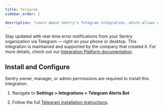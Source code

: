 ```yaml
---
title: Telegram
sidebar_order: 1

description: "Learn about Sentry's Telegram integration, which allows users to configure Alerts to receive notifications directly in Telegram messenger chats and groups."
---
```


Stay updated with real-time error notifications from your Sentry organization via Telegram — right on your phone or desktop. 
This integration is maintained and supported by the company that created it. For more details, check out our [Integration Platform documentation](/organization/integrations/integration-platform/).

## Install and Configure

<Note>

Sentry owner, manager, or admin permissions are required to install this integration.

</Note>

1. Navigate to **Settings > Integrations > Telegram Alerts Bot**

2. Follow the full [Telegram installation instructions](example.com).
